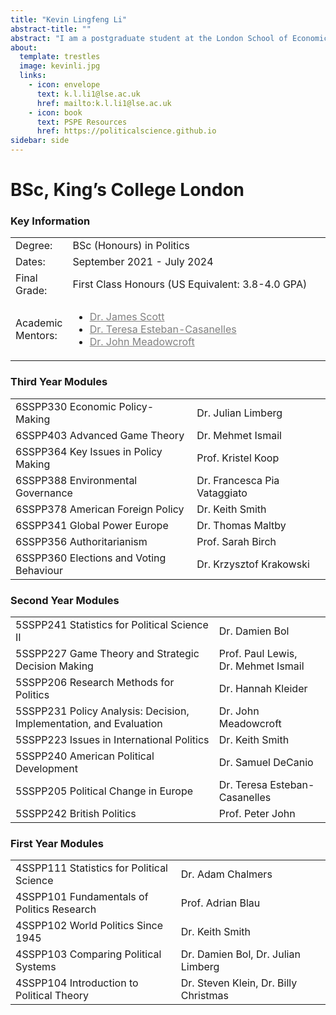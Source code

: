 ```yaml
---
title: "Kevin Lingfeng Li"
abstract-title: ""
abstract: "I am a postgraduate student at the London School of Economics, interested in applied econometrics, political economy, and development economics. I am an intern at the United Nations Development Programme."
about:
  template: trestles
  image: kevinli.jpg
  links:
    - icon: envelope
      text: k.l.li1@lse.ac.uk
      href: mailto:k.l.li1@lse.ac.uk
    - icon: book
      text: PSPE Resources
      href: https://politicalscience.github.io
sidebar: side
---
```


# BSc, King's College London

### Key Information

+-------------------+-----------------------------------------------------------------------------------------------------------------------------------------------+
| Degree:           | BSc (Honours) in Politics                                                                                                                     |
+-------------------+-----------------------------------------------------------------------------------------------------------------------------------------------+
| Dates:            | September 2021 - July 2024                                                                                                                    |
+-------------------+-----------------------------------------------------------------------------------------------------------------------------------------------+
| Final Grade:      | First Class Honours (US Equivalent: 3.8-4.0 GPA)                                                                                              |
+-------------------+-----------------------------------------------------------------------------------------------------------------------------------------------+
| Academic Mentors: | -   [Dr. James Scott](https://scholar.google.com/citations?user=j4PK-PUAAAAJ&hl=en){style="color: gray;"}                                     |
|                   | -   [Dr. Teresa Esteban-Casanelles](https://teresaestebancasanelles.net){style="color: gray;"}                                                |
|                   | -   [Dr. John Meadowcroft](https://www.google.com/search?client=safari&rls=en&q=dr.+john+meadowcroft&ie=UTF-8&oe=UTF-8){style="color: gray;"} |
+-------------------+-----------------------------------------------------------------------------------------------------------------------------------------------+

### Third Year Modules

+-----------------------------------------+------------------------------+
| 6SSPP330 Economic Policy-Making         | Dr. Julian Limberg           |
+-----------------------------------------+------------------------------+
| 6SSPP403 Advanced Game Theory           | Dr. Mehmet Ismail            |
+-----------------------------------------+------------------------------+
| 6SSPP364 Key Issues in Policy Making    | Prof. Kristel Koop           |
+-----------------------------------------+------------------------------+
| 6SSPP388 Environmental Governance       | Dr. Francesca Pia Vataggiato |
+-----------------------------------------+------------------------------+
| 6SSPP378 American Foreign Policy        | Dr. Keith Smith              |
+-----------------------------------------+------------------------------+
| 6SSPP341 Global Power Europe            | Dr. Thomas Maltby            |
+-----------------------------------------+------------------------------+
| 6SSPP356 Authoritarianism               | Prof. Sarah Birch            |
+-----------------------------------------+------------------------------+
| 6SSPP360 Elections and Voting Behaviour | Dr. Krzysztof Krakowski      |
+-----------------------------------------+------------------------------+

### Second Year Modules

+--------------------------------------------------------------------+-------------------------------------+
| 5SSPP241 Statistics for Political Science II                       | Dr. Damien Bol                      |
+--------------------------------------------------------------------+-------------------------------------+
| 5SSPP227 Game Theory and Strategic Decision Making                 | Prof. Paul Lewis, Dr. Mehmet Ismail |
+--------------------------------------------------------------------+-------------------------------------+
| 5SSPP206 Research Methods for Politics                             | Dr. Hannah Kleider                  |
+--------------------------------------------------------------------+-------------------------------------+
| 5SSPP231 Policy Analysis: Decision, Implementation, and Evaluation | Dr. John Meadowcroft                |
+--------------------------------------------------------------------+-------------------------------------+
| 5SSPP223 Issues in International Politics                          | Dr. Keith Smith                     |
+--------------------------------------------------------------------+-------------------------------------+
| 5SSPP240 American Political Development                            | Dr. Samuel DeCanio                  |
+--------------------------------------------------------------------+-------------------------------------+
| 5SSPP205 Political Change in Europe                                | Dr. Teresa Esteban-Casanelles       |
+--------------------------------------------------------------------+-------------------------------------+
| 5SSPP242 British Politics                                          | Prof. Peter John                    |
+--------------------------------------------------------------------+-------------------------------------+

### First Year Modules

+--------------------------------------------+---------------------------------------+
| 4SSPP111 Statistics for Political Science  | Dr. Adam Chalmers                     |
+--------------------------------------------+---------------------------------------+
| 4SSPP101 Fundamentals of Politics Research | Prof. Adrian Blau                     |
+--------------------------------------------+---------------------------------------+
| 4SSPP102 World Politics Since 1945         | Dr. Keith Smith                       |
+--------------------------------------------+---------------------------------------+
| 4SSPP103 Comparing Political Systems       | Dr. Damien Bol, Dr. Julian Limberg    |
+--------------------------------------------+---------------------------------------+
| 4SSPP104 Introduction to Political Theory  | Dr. Steven Klein, Dr. Billy Christmas |
+--------------------------------------------+---------------------------------------+
